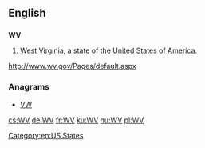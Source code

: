 ==English==

==={{abbreviation-old|en}}===
'''WV'''

# [[West Virginia]], a state of the [[United States of America]].

[[Category:en:US States]]

http://www.wv.gov/Pages/default.aspx

===Anagrams===
* [[VW#English|VW]]

[[cs:WV]]
[[de:WV]]
[[fr:WV]]
[[ku:WV]]
[[hu:WV]]
[[pl:WV]]